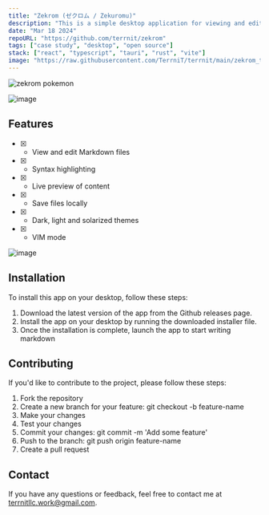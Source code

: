 ```yaml
---
title: "Zekrom (ゼクロム / Zekuromu)"
description: "This is a simple desktop application for viewing and editing Markdown files. It was built with Tauri, a framework that enables the creation of native desktop applications using web technoligies such as React, Typescript and Vite"
date: "Mar 18 2024"
repoURL: "https://github.com/terrnit/zekrom"
tags: ["case study", "desktop", "open source"]
stack: ["react", "typescript", "tauri", "rust", "vite"]
image: "https://raw.githubusercontent.com/TerrniT/terrnit/main/zekrom_theme.png"
---
```


![zekrom pokemon](https://img.pokemondb.net/artwork/vector/large/zekrom.png)

![image](https://user-images.githubusercontent.com/79077994/230086721-fabf1739-71c0-4517-ba7f-0d0563e1baf7.png)


## Features 

- [x] - View and edit Markdown files
- [x] - Syntax highlighting
- [x] - Live preview of content
- [x] - Save files locally
- [x] - Dark, light and solarized themes
- [x] - VIM mode

![image](https://user-images.githubusercontent.com/79077994/230086932-8fb1d40d-b63a-4870-a937-6d8a3d4372d5.png)

## Installation

To install this app on your desktop, follow these steps:

1. Download the latest version of the app from the Github releases page.
2. Install the app on your desktop by running the downloaded installer file.
3. Once the installation is complete, launch the app to start writing markdown

## Contributing

If you'd like to contribute to the project, please follow these steps:
1. Fork the repository
2. Create a new branch for your feature: git checkout -b feature-name
3. Make your changes
4. Test your changes
5. Commit your changes: git commit -m 'Add some feature'
6. Push to the branch: git push origin feature-name
7. Create a pull request



## Contact

If you have any questions or feedback, feel free to contact me at terrnitllc.work@gmail.com.